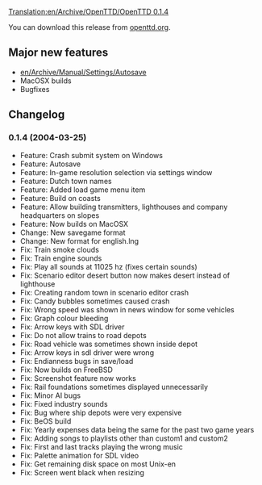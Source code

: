 [[Translation:en/Archive/OpenTTD/OpenTTD 0.1.4]]

{{en/Development/OTTDVersions}}
{{en/Archive/OpenTTD/Release|prev=en/Archive/OpenTTD/OpenTTD 0.1.3|next=en/Archive/OpenTTD/OpenTTD 0.2.0|date=2004-03-25}}

You can download this release from [http://www.openttd.org/download-stable/0.1.4 openttd.org].

==Major new features==
* [[en/Archive/Manual/Settings/Autosave]]
* MacOSX builds
* Bugfixes

==Changelog==
===0.1.4 (2004-03-25)===
* Feature: Crash submit system on Windows
* Feature: Autosave
* Feature: In-game resolution selection via settings window
* Feature: Dutch town names
* Feature: Added load game menu item
* Feature: Build on coasts
* Feature: Allow building transmitters, lighthouses and company headquarters on slopes
* Feature: Now builds on MacOSX
* Change: New savegame format
* Change: New format for english.lng
* Fix: Train smoke clouds
* Fix: Train engine sounds
* Fix: Play all sounds at 11025 hz (fixes certain sounds)
* Fix: Scenario editor desert button now makes desert instead of lighthouse
* Fix: Creating random town in scenario editor crash
* Fix: Candy bubbles sometimes caused crash
* Fix: Wrong speed was shown in news window for some vehicles
* Fix: Graph colour bleeding
* Fix: Arrow keys with SDL driver
* Fix: Do not allow trains to road depots
* Fix: Road vehicle was sometimes shown inside depot
* Fix: Arrow keys in sdl driver were wrong
* Fix: Endianness bugs in save/load
* Fix: Now builds on FreeBSD
* Fix: Screenshot feature now works
* Fix: Rail foundations sometimes displayed unnecessarily
* Fix: Minor AI bugs
* Fix: Fixed industry sounds
* Fix: Bug where ship depots were very expensive
* Fix: BeOS build
* Fix: Yearly expenses data being the same for the past two game years
* Fix: Adding songs to playlists other than custom1 and custom2
* Fix: First and last tracks playing the wrong music
* Fix: Palette animation for SDL video
* Fix: Get remaining disk space on most Unix-en
* Fix: Screen went black when resizing